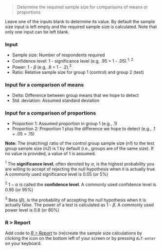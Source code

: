 > Determine the required sample size for comparisons of means or proportions

Leave one of the inputs blank to determine its value. By default the sample size input is left empty and the required sample size is calculated. Note that only one input can be left blank.

### Input

* Sample size: Number of respondents required
* Confidence level: 1 - significance level (e.g, .95 = 1 - .05).<sup>1, 2</sup>
* Power: 1 - $\beta$ (e.g, .8 = 1 - .2).<sup>3</sup>
* Ratio: Relative sample size for group 1 (control) and group 2 (test)

### Input for a comparison of means

* Delta: Difference between group means that we hope to detect
* Std. deviation: Assumed standard deviation

### Input for a comparison of proportions

* Proportion 1: Assumed proportion in group 1 (e.g., .1)
* Proportion 2: Proportion 1 plus the difference we hope to detect (e.g., .1 + .05 = .15)

**Note:** The (matching) ratio of the control group sample size (_n1_) to the test group sample size (_n2_) is 1 by default (i.e., groups are of the same size). If no value is provided, a value of 1 is assumed.

<sup>1</sup> The **significance level**, often denoted by $\alpha$, is the highest probability you are willing to accept of rejecting the null hypothesis when it is actually true. A commonly used significance level is 0.05 (or 5%)

<sup>2</sup> $1 - \alpha$ is called the **confidence level**. A commonly used confidence level is 0.95 (or 95%)

<sup>3</sup> Beta ($\beta$), is the probability of accepting the null hypothesis when it is actually false. The power of a test is calculated as 1 - $\beta$. A commonly used power level is 0.8 (or 80%)

### R > Report

Add code to <a href="https://radiant-rstats.github.io/docs/data/report.html" target="_blank">_R > Report_</a> to (re)create the sample size calculations by clicking the <i title="report results" class="fa fa-edit"></i> icon on the bottom left of your screen or by pressing `ALT-enter` on your keyboard. 
